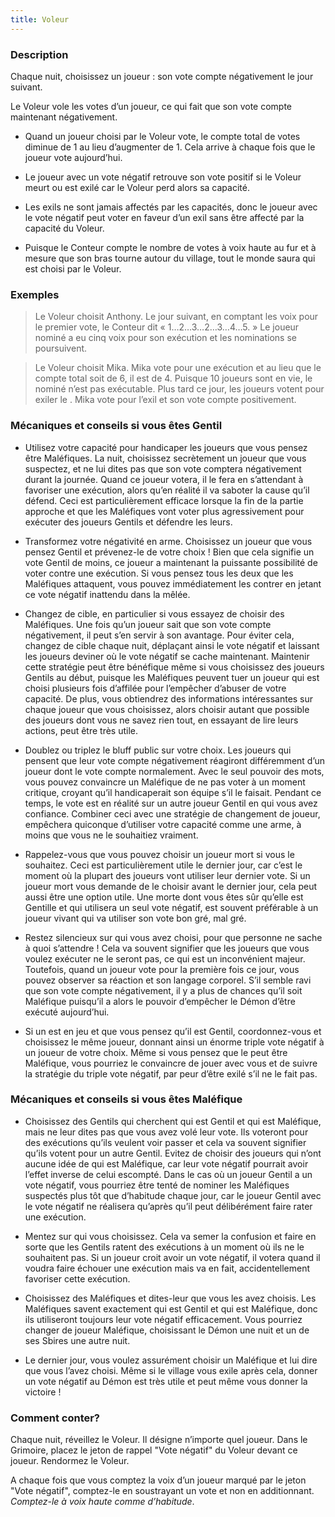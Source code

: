 ```yaml
---
title: Voleur
---
```



<Role VOLEUR header />

### Description

Chaque nuit, choisissez un joueur : son vote compte négativement le jour suivant.

Le Voleur vole les votes d’un joueur, ce qui fait que son vote compte maintenant négativement.

-	Quand un joueur choisi par le Voleur vote, le compte total de votes diminue de 1 au lieu d’augmenter de 1. Cela arrive à chaque fois que le joueur vote aujourd’hui.

-	Le joueur avec un vote négatif retrouve son vote positif si le Voleur meurt ou est exilé car le Voleur perd alors sa capacité.

-	Les exils ne sont jamais affectés par les capacités, donc le joueur avec le vote négatif peut voter en faveur d’un exil sans être affecté par la capacité du Voleur.

-	Puisque le Conteur compte le nombre de votes à voix haute au fur et à mesure que son bras tourne autour du village, tout le monde saura qui est choisi par le Voleur.

### Exemples

> Le Voleur choisit Anthony. Le jour suivant, en comptant les voix pour le premier vote, le Conteur dit « 1…2…3…2…3…4…5. » Le joueur nominé a eu cinq voix pour son exécution et les nominations se poursuivent.

> Le Voleur choisit Mika. Mika vote pour une exécution et au lieu que le compte total soit de 6, il est de 4. Puisque 10 joueurs sont en vie, le nominé n’est pas exécutable. Plus tard ce jour, les joueurs votent pour exiler le <Role VENGEUR />. Mika vote pour l’exil et son vote compte positivement.

### Mécaniques et conseils si vous êtes Gentil

- Utilisez votre capacité pour handicaper les joueurs que vous pensez être Maléfiques. La nuit, choisissez secrètement un joueur que vous suspectez, et ne lui dites pas que son vote comptera négativement durant la journée. Quand ce joueur votera, il le fera en s’attendant à favoriser une exécution, alors qu’en réalité il va saboter la cause qu’il défend. Ceci est particulièrement efficace lorsque la fin de la partie approche et que les Maléfiques vont voter plus agressivement pour exécuter des joueurs Gentils et défendre les leurs. 

- Transformez votre négativité en arme. Choisissez un joueur que vous pensez Gentil et prévenez-le de votre choix ! Bien que cela signifie un vote Gentil de moins, ce joueur a maintenant la puissante possibilité de voter contre une exécution. Si vous pensez tous les deux que les Maléfiques attaquent, vous pouvez immédiatement les contrer en jetant ce vote négatif inattendu dans la mêlée.

- Changez de cible, en particulier si vous essayez de choisir des Maléfiques. Une fois qu’un joueur sait que son vote compte négativement, il peut s’en servir à son avantage. Pour éviter cela, changez de cible chaque nuit, déplaçant ainsi le vote négatif et laissant les joueurs deviner où le vote négatif se cache maintenant. Maintenir cette stratégie peut être bénéfique même si vous choisissez des joueurs Gentils au début, puisque les Maléfiques peuvent tuer un joueur qui est choisi plusieurs fois d’affilée pour l’empêcher d’abuser de votre capacité. De plus, vous obtiendrez des informations intéressantes sur chaque joueur que vous choisissez, alors choisir autant que possible des joueurs dont vous ne savez rien tout, en essayant de lire leurs actions, peut être très utile.

- Doublez ou triplez le bluff public sur votre choix. Les joueurs qui pensent que leur vote compte négativement réagiront différemment d’un joueur dont le vote compte normalement. Avec le seul pouvoir des mots, vous pouvez convaincre un Maléfique de ne pas voter à un moment critique, croyant qu’il handicaperait son équipe s’il le faisait. Pendant ce temps, le vote est en réalité sur un autre joueur Gentil en qui vous avez confiance. Combiner ceci avec une stratégie de changement de joueur, empêchera quiconque d’utiliser votre capacité comme une arme, à moins que vous ne le souhaitiez vraiment.

- Rappelez-vous que vous pouvez choisir un joueur mort si vous le souhaitez. Ceci est particulièrement utile le dernier jour, car c’est le moment où la plupart des joueurs vont utiliser leur dernier vote. Si un joueur mort vous demande de le choisir avant le dernier jour, cela peut aussi être une option utile. Une <Role PUCELLE /> morte dont vous êtes sûr qu’elle est Gentille et qui utilisera un seul vote négatif, est souvent préférable à un joueur vivant qui va utiliser son vote bon gré, mal gré.

- Restez silencieux sur qui vous avez choisi, pour que personne ne sache à quoi s’attendre ! Cela va souvent signifier que les joueurs que vous voulez exécuter ne le seront pas, ce qui est un inconvénient majeur. Toutefois, quand un joueur vote pour la première fois ce jour, vous pouvez observer sa réaction et son langage corporel. S’il semble ravi que son vote compte négativement, il y a plus de chances qu’il soit Maléfique puisqu’il a alors le pouvoir d’empêcher le Démon d’être exécuté aujourd’hui. 

- Si un <Role BUREAUCRATE /> est en jeu et que vous pensez qu’il est Gentil, coordonnez-vous et choisissez le même joueur, donnant ainsi un énorme triple vote négatif à un joueur de votre choix. Même si vous pensez que le <Role BUREAUCRATE /> peut être Maléfique, vous pourriez le convaincre de jouer avec vous et de suivre la stratégie du triple vote négatif, par peur d’être exilé s’il ne le fait pas.

### Mécaniques et conseils si vous êtes Maléfique

- Choisissez des Gentils qui cherchent qui est Gentil et qui est Maléfique, mais ne leur dites pas que vous avez volé leur vote. Ils voteront pour des exécutions qu’ils veulent voir passer et cela va souvent signifier qu’ils votent pour un autre Gentil. Evitez de choisir des joueurs qui n’ont aucune idée de qui est Maléfique, car leur vote négatif pourrait avoir l’effet inverse de celui escompté. Dans le cas où un joueur Gentil a un vote négatif, vous pourriez être tenté de nominer les Maléfiques suspectés plus tôt que d’habitude chaque jour, car le joueur Gentil avec le vote négatif ne réalisera qu’après qu’il peut délibérément faire rater une exécution. 

- Mentez sur qui vous choisissez. Cela va semer la confusion et faire en sorte que les Gentils ratent des exécutions à un moment où ils ne le souhaitent pas. Si un joueur croit avoir un vote négatif, il votera quand il voudra faire échouer une exécution mais va en fait, accidentellement favoriser cette exécution.

- Choisissez des Maléfiques et dites-leur que vous les avez choisis. Les Maléfiques savent exactement qui est Gentil et qui est Maléfique, donc ils utiliseront toujours leur vote négatif efficacement. Vous pourriez changer de joueur Maléfique, choisissant le Démon une nuit et un de ses Sbires une autre nuit.

- Le dernier jour, vous voulez assurément choisir un Maléfique et lui dire que vous l’avez choisi. Même si le village vous exile après cela, donner un vote négatif au Démon est très utile et peut même vous donner la victoire !

### Comment conter?

Chaque nuit, réveillez le Voleur. Il désigne n’importe quel joueur. Dans le Grimoire, placez le jeton de rappel "Vote négatif" du Voleur devant ce joueur. Rendormez le Voleur.

A chaque fois que vous comptez la voix d’un joueur marqué par le jeton "Vote négatif", comptez-le en soustrayant un vote et non en additionnant. _Comptez-le à voix haute comme d’habitude_. 
